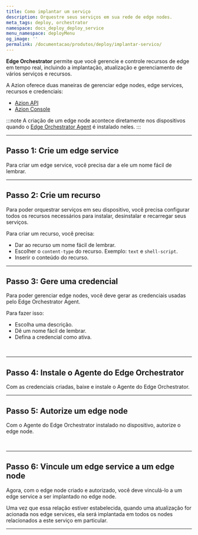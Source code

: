 ```yaml
---
title: Como implantar um serviço
description: Orquestre seus serviços em sua rede de edge nodes.
meta_tags: deploy, orchestrator
namespace: docs_deploy_deploy_service
menu_namespace: deployMenu
og_image: ''
permalink: /documentacao/produtos/deploy/implantar-servico/
---
```



**Edge Orchestrator** permite que você gerencie e controle recursos de edge em tempo real, incluindo a implantação, atualização e gerenciamento de vários serviços e recursos.

A Azion oferece duas maneiras de gerenciar edge nodes, edge services, recursos e credenciais:

- [Azion API](https://api.azion.com/#9a7daab9-63f7-43a9-9959-2bd91088fca8)
- [Azion Console](/pt-br/documentacao/produtos/guias/como-acessar-o-rtm/)

:::note 
A criação de um edge node acontece diretamente nos dispositivos quando o [Edge Orchestrator Agent](/pt-br/documentacao/produtos/guias/deploy/instalar-orchestrator-agent/) é instalado neles.
:::

<LinkButton link="/pt-br/documentacao/produtos/deploy/edge-orchestrator/" text="saiba mais sobre edge orchestrator" outlined />

---

## Passo 1: Crie um edge service

Para criar um edge service, você precisa dar a ele um nome fácil de lembrar.

<LinkButton link="/pt-br/documentacao/produtos/guias/deploy/criar-edge-service/" text="consulte o guia para criar um edge service" outlined />

---

## Passo 2: Crie um recurso

Para poder orquestrar serviços em seu dispositivo, você precisa configurar todos os recursos necessários para instalar, desinstalar e recarregar seus serviços.

Para criar um recurso, você precisa:

- Dar ao recurso um nome fácil de lembrar.
- Escolher o `content-type` do recurso. Exemplo: `text` e `shell-script`.
- Inserir o conteúdo do recurso.

<LinkButton link="/pt-br/documentacao/produtos/guias/deploy/provisionar-arquivos/" text="consulte o guia para criar um edge service resource" outlined />

---

## Passo 3: Gere uma credencial 

Para poder gerenciar edge nodes, você deve gerar as credenciais usadas pelo Edge Orchestrator Agent.

Para fazer isso: 

- Escolha uma descrição.
- Dê um nome fácil de lembrar.
- Defina a credencial como ativa.

<LinkButton link="/pt-br/documentacao/produtos/guias/deploy/gerar-credentials/" text="consulte o guia para criar uma credencial" outlined />
<br/>
<LinkButton link="/pt-br/documentacao/produtos/deploy/credenciais/" text="saiba mais sobre as credenciais" outlined />

---

## Passo 4: Instale o Agente do Edge Orchestrator

Com as credenciais criadas, baixe e instale o Agente do Edge Orchestrator.

<LinkButton link="/pt-br/documentacao/produtos/guias/deploy/instalar-orchestrator-agent/" text="consulte o guia de instalação do edge orchestrator agent" outlined />

---

## Passo 5: Autorize um edge node

Com o Agente do Edge Orchestrator instalado no dispositivo, autorize o edge node.

<LinkButton link="/pt-br/documentacao/produtos/guias/deploy/autorizar-edge-node/" text="consulte o guia para autorizar um edge node" outlined />
<br/>
<LinkButton link="/pt-br/documentacao/produtos/deploy/edge-orchestrator/edge-node/" text="saiba mais sobre edge nodes" outlined />

---

## Passo 6: Vincule um edge service a um edge node

Agora, com o edge node criado e autorizado, você deve vinculá-lo a um edge service a ser implantado no edge node.

<LinkButton link="/pt-br/documentacao/produtos/guias/deploy/vincular-servico/" text="consulte o guia para vincular um edge service a um edge node" outlined />

Uma vez que essa relação estiver estabelecida, quando uma atualização for acionada nos edge services, ela será implantada em todos os nodes relacionados a este serviço em particular.


---

